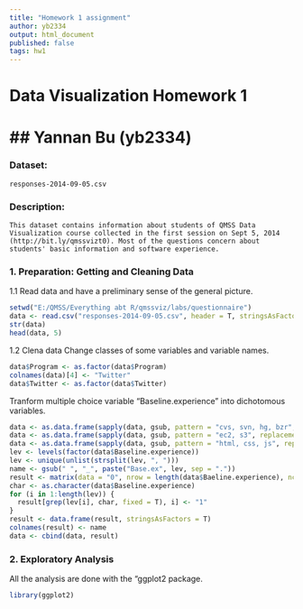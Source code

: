```yaml
---
title: "Homework 1 assignment"
author: yb2334
output: html_document
published: false
tags: hw1
---
```


# Data Visualization Homework 1
## Yannan Bu (yb2334)
========================================================

### Dataset: 
    responses-2014-09-05.csv

### Description: 
    This dataset contains information about students of QMSS Data Visualization course collected in the first session on Sept 5, 2014 (http://bit.ly/qmssvizt0). Most of the questions concern about students' basic information and software experience. 

### 1. Preparation: Getting and Cleaning Data

1.1 Read data and have a preliminary sense of the general picture. 
```r
setwd("E:/QMSS/Everything abt R/qmssviz/labs/questionnaire")
data <- read.csv("responses-2014-09-05.csv", header = T, stringsAsFactors = F)
str(data)
head(data, 5)
```

1.2 Clena data
Change classes of some variables and variable names. 
```r
data$Program <- as.factor(data$Program)
colnames(data)[4] <- "Twitter"
data$Twitter <- as.factor(data$Twitter)
```

Tranform multiple choice variable "Baseline.experience" into dichotomous variables. 
```r
data <- as.data.frame(sapply(data, gsub, pattern = "cvs, svn, hg, bzr", replacement = "cvs; svn; hg; bzr"))
data <- as.data.frame(sapply(data, gsub, pattern = "ec2, s3", replacement = "ec2; s3"))
data <- as.data.frame(sapply(data, gsub, pattern = "html, css, js", replacement = "html; css; js"))
lev <- levels(factor(data$Baseline.experience))
lev <- unique(unlist(strsplit(lev, ", ")))
name <- gsub(" ", "_", paste("Base.ex", lev, sep = "."))
result <- matrix(data = "0", nrow = length(data$Baeline.experience), ncol = length(lev))
char <- as.character(data$Baseline.experience)
for (i in 1:length(lev)) {
  result[grep(lev[i], char, fixed = T), i] <- "1"
}
result <- data.frame(result, stringsAsFactors = T)
colnames(result) <- name
data <- cbind(data, result)
```

### 2. Exploratory Analysis

All the analysis are done with the "ggplot2 package.
```r
library(ggplot2)
```


